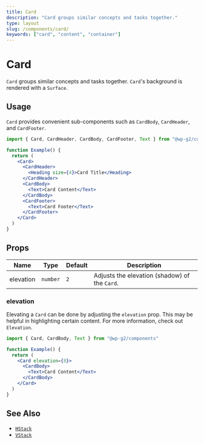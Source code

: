 ```yaml
---
title: Card
description: "Card groups similar concepts and tasks together."
type: layout
slug: /components/card/
keywords: ["card", "content", "container"]
---
```


# Card

`Card` groups similar concepts and tasks together. `Card`'s background is rendered with a `Surface`.

## Usage

`Card` provides convenient sub-components such as `CardBody`, `CardHeader`, and `CardFooter`.

```jsx live
import { Card, CardHeader, CardBody, CardFooter, Text } from "@wp-g2/components"

function Example() {
  return (
    <Card>
      <CardHeader>
        <Heading size={4}>Card Title</Heading>
      </CardHeader>
      <CardBody>
        <Text>Card Content</Text>
      </CardBody>
      <CardFooter>
        <Text>Card Footer</Text>
      </CardFooter>
    </Card>
  )
}
```

## Props

| Name      | Type     | Default | Description                                   |
| --------- | -------- | ------- | --------------------------------------------- |
| elevation | `number` | `2`     | Adjusts the elevation (shadow) of the `Card`. |

### elevation

Elevating a `Card` can be done by adjusting the `elevation` prop. This may be helpful in highlighting certain content. For more information, check out `Elevation`.

```jsx live
import { Card, CardBody, Text } from "@wp-g2/components"

function Example() {
  return (
    <Card elevation={8}>
      <CardBody>
        <Text>Card Content</Text>
      </CardBody>
    </Card>
  )
}
```

## See Also

- [`HStack`](/components/hstack/)
- [`VStack`](/components/vstack/)
